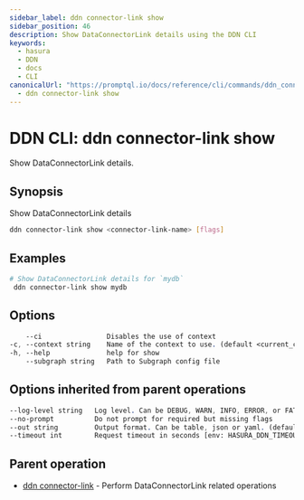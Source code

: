 ```yaml
---
sidebar_label: ddn connector-link show
sidebar_position: 46
description: Show DataConnectorLink details using the DDN CLI
keywords:
  - hasura
  - DDN
  - docs
  - CLI
canonicalUrl: "https://promptql.io/docs/reference/cli/commands/ddn_connector-link_show"
  - ddn connector-link show
---
```


# DDN CLI: ddn connector-link show

Show DataConnectorLink details.

## Synopsis

Show DataConnectorLink details

```bash
ddn connector-link show <connector-link-name> [flags]
```

## Examples

```bash
# Show DataConnectorLink details for `mydb`
 ddn connector-link show mydb
```

## Options

```sass
    --ci                Disables the use of context
-c, --context string    Name of the context to use. (default <current_context>)
-h, --help              help for show
    --subgraph string   Path to Subgraph config file
```

## Options inherited from parent operations

```sass
--log-level string   Log level. Can be DEBUG, WARN, INFO, ERROR, or FATAL. (default "INFO")
--no-prompt          Do not prompt for required but missing flags
--out string         Output format. Can be table, json or yaml. (default "table")
--timeout int        Request timeout in seconds [env: HASURA_DDN_TIMEOUT] (default 100)
```

## Parent operation

- [ddn connector-link](/reference/cli/commands/ddn_connector-link) - Perform DataConnectorLink related operations
